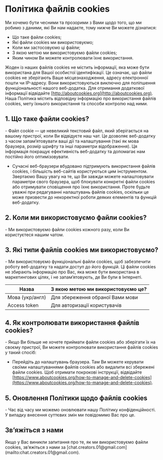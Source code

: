 # Політика файлів cookies

Ми хочемо бути чесними та прозорими з Вами щодо того, що ми робимо з даними,
які Ви нам надаєте, тому нижче Ви можете дізнатися:

- Що таке файли cookies;
- Які файли cookies ми використовуємо;
- Коли ми застосовуємо ці файли;
- З якою метою ми використовуємо файли cookies;
- Яким чином Ви можете контролювати їхнє використання.

Жоден із наших файлів cookies не містить інформації, яка може бути використана
для Вашої особистої ідентифікації. Це означає, що файли cookies не зберігають
Ваше місцезнаходження, адресу електронної пошти чи IP-адресу. Вони
використовуються виключно для поліпшення функціональності нашого веб-додатка.
Для отримання додаткової інформації відвідайте
[http://aboutcookies.org](http://aboutcookies.org). Наша Політика містить
відповідну інформацію про використання файлів cookies, мету їхнього
використання та способи контролю над ними.

## 1. Що таке файли cookies?

<div className="*:list-none">
- Файл cookie — це невеликий текстовий файл, який
зберігається на вашому пристрої, коли Ви відвідуєте наш чат. Це дозволяє
веб-додатку з часом запам’ятовувати ваші дії та налаштування (такі як мова
браузера, розмір шрифту та інші параметри відображення). Ця інформація покращує
ефективність веб-додатку та допомагає нам постійно його оптимізовувати.

- Сучасні веб-браузери вбудовано підтримують використання файлів cookies, і
більшість веб-сайтів користуються цим інструментом. Звертаємо Вашу увагу на те,
що Ви завжди можете налаштовувати параметри свого браузера, щоб блокувати
конкретні файли cookies або отримувати сповіщення про їхнє використання. Проте
будьте уважні при редагуванні налаштувань файлів cookies, оскільки це може
призвести до некоректної роботи деяких елементів та функцій веб-додатку.
</div>

## 2. Коли ми використовуємо файли cookies?

<div className="*:list-none">
- Ми використовуємо файли cookies кожного разу, коли Ви користуєтеся нашим
чатом.
</div>

## 3. Які типи файлів cookies ми використовуємо?

<div className="*:list-none">
- Ми використовуємо функціональні файли cookies, щоб забезпечити роботу
веб-додатку та надати доступ до його функцій. Ці файли cookies не збирають
інформацію про Вас, яка може бути використана в маркетингових цілях, і не
запам’ятовують, де Ви були в Інтернеті.
</div>


| Назва           | З якою метою ми використовуємо це? |
| --------------- | ---------------------------------- |
| Мова (укр/англ) | Для збереження обраної Вами мови   |
| Access token    | Для авторизації користувачів       |

## 4. Як контролювати використання файлів cookies?

<div className="*:list-none">
- Якщо Ви більше не хочете приймати файли cookies або зберігати їх на
своєму пристрої, Ви можете контролювати використання файлів cookies у такий
спосіб:

- Перейдіть до налаштувань браузера. Там Ви можете керувати своїми
налаштуваннями файлів cookies або видалити всі збережені файли cookies. Щоб
отримати покрокові інструкції, відвідайте
[https://www.aboutcookies.org/how-to-manage-and-delete-cookies](https://www.aboutcookies.org/how-to-manage-and-delete-cookies).
</div>

## 5. Оновлення Політики щодо файлів cookies

<div className="*:list-none">
    - Час від часу ми можемо оновлювати нашу Політику конфіденційності. У
    випадку внесення суттєвих змін ми повідомимо Вас про це.
</div>

## Зв’яжіться з нами
<div className="-mt-3">
Якщо у Вас виникли запитання про те, як ми використовуємо файли cookies,
зв’яжіться з нами за
[chat.creators.01@gmail.com](mailto:chat.creators.01@gmail.com).
</div>
